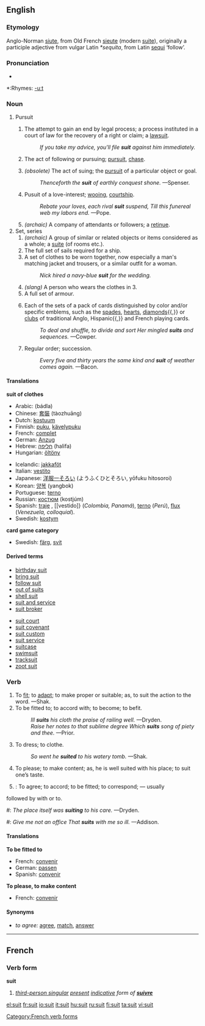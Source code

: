 ==English==
===Etymology===
Anglo-Norman [[siute]], from Old French [[sieute]] (modern [[suite]]), originally a participle adjective from vulgar Latin ''*sequita'', from Latin [[sequi]] ‘follow’.

===Pronunciation===
{{IPA|/su:t/}}
*{{audio|en-us-suit.ogg|Audio (US)}}

*:Rhymes: [[Rhymes:English:-uːt|-uːt]]

===Noun===
{{en-noun}}

# Pursuit
## {{law}} The attempt to gain an end by legal process; a process instituted in a court of law for the recovery of a right or claim; a [[lawsuit]].
##: ''If you take my advice, you'll file '''suit''' against him immediately.''
## {{italbrac-colon|obsolete}} The act of following or pursuing; [[pursuit]], [[chase]].
## ''(obsolete)'' The act of suing; the [[pursuit]] of a particular object or goal.
##: ''Thenceforth the '''suit''' of earthly conquest shone.'' —Spenser.
## Pusuit of a love-interest; [[wooing]], [[courtship]].
##: ''Rebate your loves, each rival '''suit''' suspend, Till this funereal web my labors end.'' —Pope.
## ''(archaic)'' A company of attendants or followers; a [[retinue]].
# Set, series
## ''(archaic)'' A group of similar or related objects or items considered as a whole; a [[suite]] (of rooms etc.).
## The full set of sails required for a ship.
## A set of clothes to be worn together, now especially a man's matching jacket and trousers, or a similar outfit for a woman.
##:''Nick hired a navy-blue '''suit''' for the wedding.''
## ''(slang)'' A person who wears the clothes in 3.
## A full set of armour.
## {{italbrac-colon|card games}} Each of the sets of a pack of cards distinguished by color and/or specific emblems, such as the [[spades]], [[hearts]], [[diamonds]]{{,}} or [[clubs]] of traditional Anglo, Hispanic{{,}} and French playing cards.
##: ''To deal and shuffle, to divide and sort Her mingled '''suits''' and sequences.'' —Cowper.
## {{italbrac-colon|obsolete}} Regular order; succession.
##: ''Every five and thirty years the same kind and '''suit''' of weather comes again.'' —Bacon.

====Translations====
'''suit of clothes'''
{{top}}
*Arabic: {{ARchar|[[بذلة]]}} (bádla) {{f}}
*Chinese: [[套裝]] (tàozhuāng)
*Dutch: [[kostuum]]
*Finnish: [[puku]], [[kävelypuku]]
*French: [[complet]] {{m}}
*German: [[Anzug]] {{m}}
*Hebrew: [[חליפה]] (halifa) {{f}}
*Hungarian: [[öltöny]]
{{mid}}
*Icelandic: [[jakkaföt]]
*Italian: [[vestito]] {{m}}
*Japanese: [[洋服一そろい]] (ようふくひとそろい, yōfuku hitosoroi)
*Korean: [[양복]] (yangbok)
*Portuguese: [[terno]] {{m}}
*Russian: [[костюм]] (kostjúm) {{m}}
*Spanish: [[traje]] {{m}}, [[vestido]} {{m}} (''Colombia, Panamá''), [[terno]] {{m}} (''Perú''), [[flux]] {{m}} (''Venezuela, colloquial'').
*Swedish: [[kostym]]
{{bottom}}

'''card game category'''
{{top}}
{{mid}}
*Swedish: [[färg]], [[svit]]
{{bottom}}

====Derived terms====
{{top2}}
*[[birthday suit]]
*[[bring suit]]
*[[follow suit]]
*[[out of suits]]
*[[shell suit]]
*[[suit and service]]
*[[suit broker]]
{{mid2}}
*[[suit court]]
*[[suit covenant]]
*[[suit custom]]
*[[suit service]]
*[[suitcase]]
*[[swimsuit]]
*[[tracksuit]]
*[[zoot suit]]
{{bottom}}

===Verb===
{{en-verb}}

# To [[fit]]; to [[adapt]]; to make proper or suitable; as, to suit the action to the word. —Shak.
# To be fitted to; to accord with; to become; to befit.
#: ''Ill '''suits''' his cloth the praise of railing well.'' —Dryden.
#: ''Raise her notes to that sublime degree Which '''suits''' song of piety and thee.'' —Prior.
# To dress; to clothe.
#: ''So went he '''suited''' to his watery tomb.'' —Shak.
# To please; to make content; as, he is well suited with his place; to suit one’s taste.
# {{intransitive}}: To agree; to accord; to be fitted; to correspond; — usually
followed by with or to.
#: ''The place itself was '''suiting''' to his care.'' —Dryden.
#: ''Give me not an office That '''suits''' with me so ill.'' —Addison.

====Translations====
'''To be fitted to'''
*French: [[convenir]]
*German: [[passen]]
*Spanish: [[convenir]]

'''To please, to make content'''
*French: [[convenir]]

====Synonyms====
*''to agree:'' [[agree]], [[match]], [[answer]]

----
==French==

===Verb form===
'''suit'''
# ''[[third-person singular]] [[present]] [[indicative]] form of '''[[suivre]]'''''

[[Category:French verb forms]]

[[el:suit]]
[[fr:suit]]
[[io:suit]]
[[it:suit]]
[[hu:suit]]
[[ru:suit]]
[[fi:suit]]
[[ta:suit]]
[[vi:suit]]